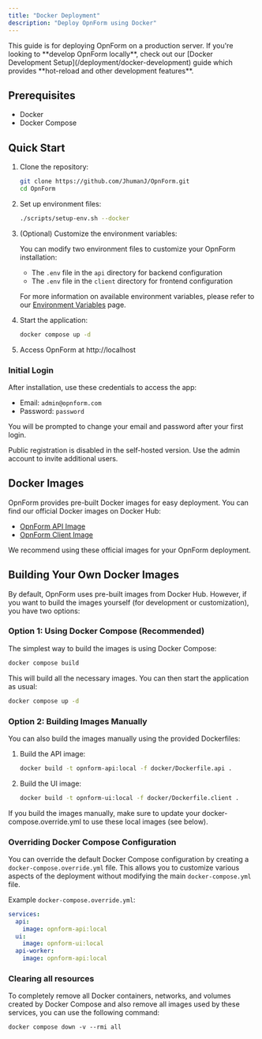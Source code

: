 ```yaml
---
title: "Docker Deployment"
description: "Deploy OpnForm using Docker"
---
```



<CloudVersion/>

<Tip>
This guide is for deploying OpnForm on a production server. If you're looking to **develop OpnForm locally**, check out our [Docker Development Setup](/deployment/docker-development) guide which provides **hot-reload and other development features**.
</Tip>

## Prerequisites

- Docker
- Docker Compose

## Quick Start

1. Clone the repository:

   ```bash
   git clone https://github.com/JhumanJ/OpnForm.git
   cd OpnForm
   ```

2. Set up environment files:

   ```bash
   ./scripts/setup-env.sh --docker
   ```

3. (Optional) Customize the environment variables:
   
   You can modify two environment files to customize your OpnForm installation:
   - The `.env` file in the `api` directory for backend configuration
   - The `.env` file in the `client` directory for frontend configuration

   For more information on available environment variables, please refer to our [Environment Variables](/configuration/environment-variables) page.

4. Start the application:

   ```bash
   docker compose up -d
   ```

5. Access OpnForm at http://localhost


### Initial Login

After installation, use these credentials to access the app:

-   Email: `admin@opnform.com`
-   Password: `password`

You will be prompted to change your email and password after your first login.

<Note>Public registration is disabled in the self-hosted version. Use the admin account to invite additional users.</Note>

## Docker Images

OpnForm provides pre-built Docker images for easy deployment. You can find our official Docker images on Docker Hub:

- [OpnForm API Image](https://hub.docker.com/r/jhumanj/opnform-api)
- [OpnForm Client Image](https://hub.docker.com/r/jhumanj/opnform-client)

We recommend using these official images for your OpnForm deployment.


## Building Your Own Docker Images

By default, OpnForm uses pre-built images from Docker Hub. However, if you want to build the images yourself (for development or customization), you have two options:

### Option 1: Using Docker Compose (Recommended)

The simplest way to build the images is using Docker Compose:

```bash
docker compose build
```

This will build all the necessary images. You can then start the application as usual:

```bash
docker compose up -d
```

### Option 2: Building Images Manually

You can also build the images manually using the provided Dockerfiles:

1. Build the API image:
   ```bash
   docker build -t opnform-api:local -f docker/Dockerfile.api .
   ```

2. Build the UI image:
   ```bash
   docker build -t opnform-ui:local -f docker/Dockerfile.client .
   ```

If you build the images manually, make sure to update your docker-compose.override.yml to use these local images (see below).

### Overriding Docker Compose Configuration

You can override the default Docker Compose configuration by creating a `docker-compose.override.yml` file. This allows you to customize various aspects of the deployment without modifying the main `docker-compose.yml` file.

Example `docker-compose.override.yml`:

```yaml
services:
  api:
    image: opnform-api:local
  ui:
    image: opnform-ui:local
  api-worker:
    image: opnform-api:local
```


### Clearing all resources

To completely remove all Docker containers, networks, and volumes created by Docker Compose and also remove all images used by these services, you can use the following command:

```
docker compose down -v --rmi all
```
